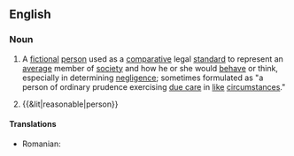 {{also|reasonable-person}}
==English==
{{wikipedia|Reasonable man}}

===Noun===
{{en-noun|head=[[reasonable]] [[person]]|pl=reasonable people}}

# {{legal}} A [[fictional]] [[person]] used as a [[comparative]] legal [[standard]] to represent an [[average]] member of [[society]] and how he or she would [[behave]] or think, especially in determining [[negligence]]; sometimes formulated as "a person of ordinary prudence exercising [[standard of care|due care]] in [[like]] [[circumstances]]."
# {{&lit|reasonable|person}}

====Translations====
{{trans-top|a fictional person used as a comparative legal standard to represent an average member of society}}
* Romanian: {{t-|ro|persoană rezonabilă}}
{{trans-mid}}
{{trans-bottom}}